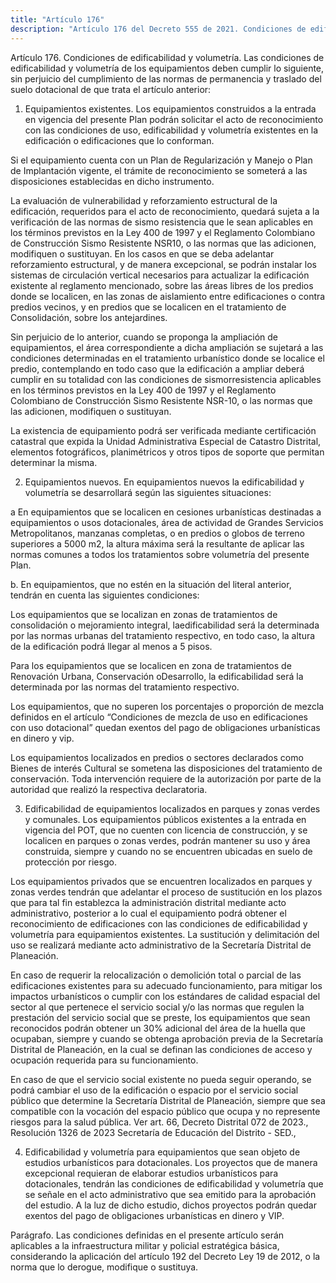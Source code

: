 ```yaml
---
title: "Artículo 176"
description: "Artículo 176 del Decreto 555 de 2021. Condiciones de edificabilidad y volumetría."
---
```


Artículo 176. Condiciones de edificabilidad y volumetría. Las condiciones de edificabilidad y volumetría de los equipamientos deben cumplir lo siguiente, sin perjuicio del cumplimiento de las normas de permanencia y traslado del suelo dotacional de que trata el artículo anterior:
 
1. Equipamientos existentes. Los equipamientos construidos a la entrada en vigencia del presente Plan podrán solicitar el acto de reconocimiento con las condiciones de uso, edificabilidad y volumetría existentes en la edificación o edificaciones que lo conforman.
 
Si el equipamiento cuenta con un Plan de Regularización y Manejo o Plan de Implantación vigente, el trámite de reconocimiento se someterá a las disposiciones establecidas en dicho instrumento.
 
La evaluación de vulnerabilidad y reforzamiento estructural de la edificación, requeridos para el acto de reconocimiento, quedará sujeta a la verificación de las normas de sismo resistencia que le sean aplicables en los términos previstos en la Ley 400 de 1997 y el Reglamento Colombiano de Construcción Sismo Resistente NSR10, o las normas que las adicionen, modifiquen o sustituyan. En los casos en que se deba adelantar reforzamiento estructural, y de manera excepcional, se podrán instalar los sistemas de circulación vertical necesarios para actualizar la edificación existente al reglamento mencionado, sobre las áreas libres de los predios donde se localicen, en las zonas de aislamiento entre edificaciones o contra predios vecinos, y en predios que se localicen en el tratamiento de Consolidación, sobre los antejardines.
 
Sin perjuicio de lo anterior, cuando se proponga la ampliación de equipamientos, el área correspondiente a dicha ampliación se sujetará a las condiciones determinadas en el tratamiento urbanístico donde se localice el predio, contemplando en todo caso que la edificación a ampliar deberá cumplir en su totalidad con las condiciones de sismorresistencia aplicables en los términos previstos en la Ley 400 de 1997 y el Reglamento Colombiano de Construcción Sismo Resistente NSR-10, o las normas que las adicionen, modifiquen o sustituyan.
 
La existencia de equipamiento podrá ser verificada mediante certificación catastral que expida la Unidad Administrativa Especial de Catastro Distrital, elementos fotográficos, planimétricos y otros tipos de soporte que permitan determinar la misma.
 
2. Equipamientos nuevos. En equipamientos nuevos la edificabilidad y volumetría se desarrollará según las siguientes situaciones:
 
a  En equipamientos que se localicen en cesiones urbanísticas destinadas a equipamientos o usos dotacionales, área de actividad de Grandes Servicios Metropolitanos, manzanas completas, o en predios o globos de terreno superiores a 5000 m2, la altura máxima será la resultante de aplicar las normas comunes a todos los tratamientos sobre volumetría del presente Plan.
 
b. En equipamientos, que no estén en la situación del literal anterior, tendrán en cuenta las siguientes condiciones:
 
Los equipamientos que se localizan en zonas de tratamientos de consolidación o mejoramiento integral, laedificabilidad será la determinada por las normas urbanas del tratamiento respectivo, en todo caso, la altura de la edificación podrá llegar al menos a 5 pisos.
 
Para los equipamientos que se localicen en zona de tratamientos de Renovación Urbana, Conservación oDesarrollo, la edificabilidad será la determinada por las normas del tratamiento respectivo.
 
Los equipamientos, que no superen los porcentajes o proporción de mezcla definidos en el artículo “Condiciones de mezcla de uso en edificaciones con uso dotacional” quedan exentos del pago de obligaciones urbanísticas en dinero y vip.
 
Los equipamientos localizados en predios o sectores declarados como Bienes de interés Cultural se sometena las disposiciones del tratamiento de conservación. Toda intervención requiere de la autorización por parte de la autoridad que realizó la respectiva declaratoria.
 
3. Edificabilidad de equipamientos localizados en parques y zonas verdes y comunales. Los equipamientos públicos existentes a la entrada en vigencia del POT, que no cuenten con licencia de construcción, y se localicen en parques o zonas verdes, podrán mantener su uso y área construida, siempre y cuando no se encuentren ubicadas en suelo de protección por riesgo.
 
Los equipamientos privados que se encuentren localizados en parques y zonas verdes tendrán que adelantar el proceso de sustitución en los plazos que para tal fin establezca la administración distrital mediante acto administrativo, posterior a lo cual el equipamiento podrá obtener el reconocimiento de edificaciones con las condiciones de edificabilidad y volumetría para equipamientos existentes. La sustitución y delimitación del uso se realizará mediante acto administrativo de la Secretaría Distrital de Planeación.
 
En caso de requerir la relocalización o demolición total o parcial de las edificaciones existentes para su adecuado funcionamiento, para mitigar los impactos urbanísticos o cumplir con los estándares de calidad espacial del sector al que pertenece el servicio social y/o las normas que regulen la prestación del servicio social que se preste, los equipamientos que sean reconocidos podrán obtener un 30% adicional del área de la huella que ocupaban, siempre y cuando se obtenga aprobación previa de la Secretaría Distrital de Planeación, en la cual se definan las condiciones de acceso y ocupación requerida para su funcionamiento.
 
En caso de que el servicio social existente no pueda seguir operando, se podrá cambiar el uso de la edificación o espacio por el servicio social público que determine la Secretaría Distrital de Planeación, siempre que sea compatible con la vocación del espacio público que ocupa y no represente riesgos para la salud pública.
Ver art. 66, Decreto Distrital 072 de 2023., Resolución 1326 de 2023 Secretaría de Educación del Distrito - SED.,
  
4. Edificabilidad y volumetría para equipamientos que sean objeto de estudios urbanísticos para dotacionales. Los proyectos que de manera excepcional requieran de elaborar estudios urbanísticos para dotacionales, tendrán las condiciones de edificabilidad y volumetría que se señale en el acto administrativo que sea emitido para la aprobación del estudio. A la luz de dicho estudio, dichos proyectos podrán quedar exentos del pago de obligaciones urbanísticas en dinero y VIP.
 
Parágrafo. Las condiciones definidas en el presente artículo serán aplicables a la infraestructura militar y policial estratégica básica, considerando la aplicación del artículo 192 del Decreto Ley 19 de 2012, o la norma que lo derogue, modifique o sustituya.
